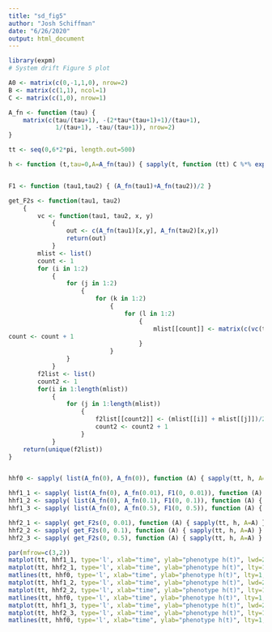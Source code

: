 ```yaml
---
title: "sd_fig5"
author: "Josh Schiffman"
date: "6/26/2020"
output: html_document
---
```



```r
library(expm)
# System drift Figure 5 plot

A0 <- matrix(c(0,-1,1,0), nrow=2)
B <- matrix(c(1,1), ncol=1)
C <- matrix(c(1,0), nrow=1)

A_fn <- function (tau) { 
    matrix(c(tau/(tau+1), -(2*tau*(tau+1)+1)/(tau+1), 
             1/(tau+1), -tau/(tau+1)), nrow=2) 
}

tt <- seq(0,6*2*pi, length.out=500)

h <- function (t,tau=0,A=A_fn(tau)) { sapply(t, function (tt) C %*% expm(tt*A) %*% B) }


F1 <- function (tau1,tau2) { (A_fn(tau1)+A_fn(tau2))/2 }

get_F2s <- function(tau1, tau2) 
    {
        vc <- function(tau1, tau2, x, y) 
            {
                out <- c(A_fn(tau1)[x,y], A_fn(tau2)[x,y])
                return(out)
            }
        mlist <- list()
        count <- 1
        for (i in 1:2) 
            {
                for (j in 1:2) 
                    {
                        for (k in 1:2) 
                            {
                                for (l in 1:2)
                                    {
                                        mlist[[count]] <- matrix(c(vc(tau1, tau2, 1, 1)[i], vc(tau1, tau2, 2, 1)[j], vc(tau1, tau2, 1, 2)[k], vc(tau1, tau2, 2, 2)[l]),2,2)
count <- count + 1
                                    }
                            }
                }
            }
        f2list <- list()
        count2 <- 1
        for(i in 1:length(mlist)) 
            {
                for (j in 1:length(mlist))
                    {
                        f2list[[count2]] <- (mlist[[i]] + mlist[[j]])/2
                        count2 <- count2 + 1
                    }
            }
    return(unique(f2list))
}


hhf0 <- sapply( list(A_fn(0), A_fn(0)), function (A) { sapply(tt, h, A=A) } )

hhf1_1 <- sapply( list(A_fn(0), A_fn(0.01), F1(0, 0.01)), function (A) { sapply(tt, h, A=A) } )
hhf1_2 <- sapply( list(A_fn(0), A_fn(0.1), F1(0, 0.1)), function (A) { sapply(tt, h, A=A) } )
hhf1_3 <- sapply( list(A_fn(0), A_fn(0.5), F1(0, 0.5)), function (A) { sapply(tt, h, A=A) } )

hhf2_1 <- sapply( get_F2s(0, 0.01), function (A) { sapply(tt, h, A=A) } )
hhf2_2 <- sapply( get_F2s(0, 0.1), function (A) { sapply(tt, h, A=A) } )
hhf2_3 <- sapply( get_F2s(0, 0.5), function (A) { sapply(tt, h, A=A) } )


```

```r

par(mfrow=c(3,2))
matplot(tt, hhf1_1, type='l', xlab="time", ylab="phenotype h(t)", lwd=2, ylim=c(-6,6), col=c("blue", "black"), cex.lab=1.5)
matplot(tt, hhf2_1, type='l', xlab="time", ylab="phenotype h(t)", lty=1, lwd=2, ylim=c(-6,6), cex.lab=1.5)
matlines(tt, hhf0, type='l', xlab="time", ylab="phenotype h(t)", lty=1, ylim=c(-6,6), cex.lab=1.5, col="black", lwd=4)
matplot(tt, hhf1_2, type='l', xlab="time", ylab="phenotype h(t)", lwd=2, ylim=c(-6,6), col=c("blue", "black"), cex.lab=1.5)
matplot(tt, hhf2_2, type='l', xlab="time", ylab="phenotype h(t)", lty=1, lwd=2, ylim=c(-6,6), cex.lab=1.5)
matlines(tt, hhf0, type='l', xlab="time", ylab="phenotype h(t)", lty=1, ylim=c(-6,6), cex.lab=1.5, col="black", lwd=4)
matplot(tt, hhf1_3, type='l', xlab="time", ylab="phenotype h(t)", lwd=2, ylim=c(-6,6), col=c("blue", "black"), cex.lab=1.5)
matplot(tt, hhf2_3, type='l', xlab="time", ylab="phenotype h(t)", lty=1, lwd=2, ylim=c(-6,6), cex.lab=1.5)
matlines(tt, hhf0, type='l', xlab="time", ylab="phenotype h(t)", lty=1, ylim=c(-6,6), cex.lab=1.5, col="black", lwd=4)

```
